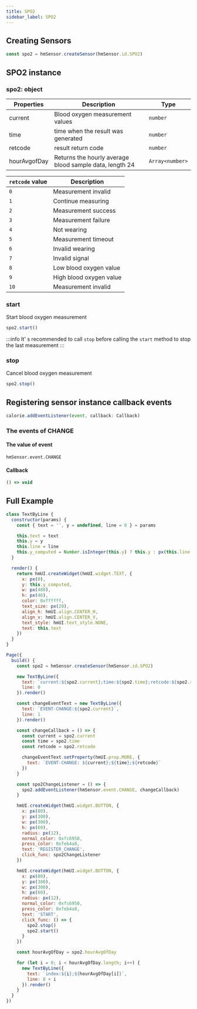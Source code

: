 ```yaml
---
title: SPO2
sidebar_label: SPO2
---
```


## Creating Sensors

```js
const spo2 = hmSensor.createSensor(hmSensor.id.SPO2)
```

## SPO2 instance

### spo2: object

| Properties   | Description                                             | Type            |
| ------------ | ------------------------------------------------------- | --------------- |
| current      | Blood oxygen measurement values                         | `number`        |
| time         | time when the result was generated                      | `number`        |
| retcode      | result return code                                      | `number`        |
| hourAvgofDay | Returns the hourly average blood sample data, length 24 | `Array<number>` |

| `retcode` value | Description       |
| ------------ | ---------- |
| `0`          | Measurement invalid   |
| `1`          | Continue measuring   |
| `2`          | Measurement success   |
| `3`          | Measurement failure   |
| `4`          | Not wearing   |
| `5`          | Measurement timeout   |
| `6`          | Invalid wearing   |
| `7`          | Invalid signal   |
| `8`          | Low blood oxygen value |
| `9`          | High blood oxygen value |
| `10`         | Measurement invalid   |

### start

Start blood oxygen measurement

```js
spo2.start()
```

:::info
It' s recommended to call `stop` before calling the `start` method to stop the last measurement
:::

### stop

Cancel blood oxygen measurement

```js
spo2.stop()
```

## Registering sensor instance callback events

```js
calorie.addEventListener(event, callback: Callback)
```

### The events of CHANGE

#### The value of event

`hmSensor.event.CHANGE`

#### Callback

```ts
() => void
```

## Full Example

```js
class TextByLine {
  constructor(params) {
    const { text = '', y = undefined, line = 0 } = params

    this.text = text
    this.y = y
    this.line = line
    this.y_computed = Number.isInteger(this.y) ? this.y : px(this.line * 60 + 120)
  }

  render() {
    return hmUI.createWidget(hmUI.widget.TEXT, {
      x: px(0),
      y: this.y_computed,
      w: px(480),
      h: px(46),
      color: 0xffffff,
      text_size: px(20),
      align_h: hmUI.align.CENTER_H,
      align_v: hmUI.align.CENTER_V,
      text_style: hmUI.text_style.NONE,
      text: this.text
    })
  }
}

Page({
  build() {
    const spo2 = hmSensor.createSensor(hmSensor.id.SPO2)

    new TextByLine({
      text: `current:${spo2.current};time:${spo2.time};retcode:${spo2.retcode}`,
      line: 0
    }).render()

    const changeEventText = new TextByLine({
      text: `EVENT-CHANGE:${spo2.current}`,
      line: 1
    }).render()

    const changeCallback = () => {
      const current = spo2.current
      const time = spo2.time
      const retcode = spo2.retcode

      changeEventText.setProperty(hmUI.prop.MORE, {
        text: `EVENT-CHANGE: ${current};${time};${retcode}`
      })
    }

    const spo2ChangeListener = () => {
      spo2.addEventListener(hmSensor.event.CHANGE, changeCallback)
    }

    hmUI.createWidget(hmUI.widget.BUTTON, {
      x: px(80),
      y: px(300),
      w: px(300),
      h: px(60),
      radius: px(12),
      normal_color: 0xfc6950,
      press_color: 0xfeb4a8,
      text: 'REGISTER_CHANGE',
      click_func: spo2ChangeListener
    })

    hmUI.createWidget(hmUI.widget.BUTTON, {
      x: px(80),
      y: px(380),
      w: px(300),
      h: px(60),
      radius: px(12),
      normal_color: 0xfc6950,
      press_color: 0xfeb4a8,
      text: 'START',
      click_func: () => {
        spo2.stop()
        spo2.start()
      }
    })

    const hourAvgOfDay = spo2.hourAvgOfDay

    for (let i = 0; i < hourAvgOfDay.length; i++) {
      new TextByLine({
        text: `index:${i};${hourAvgOfDay[i]}`,
        line: 8 + i
      }).render()
    }
  }
})
```
